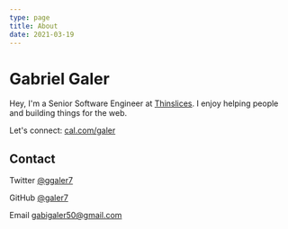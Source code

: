```yaml
---
type: page
title: About
date: 2021-03-19
---
```


# Gabriel Galer

Hey, I'm a Senior Software Engineer at [Thinslices](https://www.thinslices.com/). I enjoy helping people and building things for the web.

Let's connect: [cal.com/galer](https://cal.com/galer)

## Contact

Twitter [@ggaler7](https://twitter.com/ggaler7)

GitHub [@galer7](https://github.com/galer7)

Email gabigaler50@gmail.com
